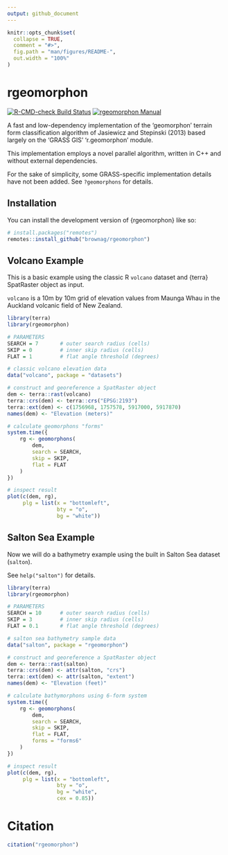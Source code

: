 ```yaml
---
output: github_document
---
```


<!-- README.md is generated from README.Rmd. Please edit that file -->

```r
knitr::opts_chunk$set(
  collapse = TRUE,
  comment = "#>",
  fig.path = "man/figures/README-",
  out.width = "100%"
)
```

# rgeomorphon

<!-- badges: start -->
[![R-CMD-check Build
Status](https://github.com/brownag/rgeomorphon/actions/workflows/R-CMD-check.yaml/badge.svg)](https://github.com/brownag/rgeomorphon/actions)
[![rgeomorphon
Manual](https://img.shields.io/badge/docs-HTML-informational)](https://humus.rocks/rgeomorphon/)
<!-- badges: end -->

A fast and low-dependency implementation of the 'geomorphon' terrain form
classification algorithm of Jasiewicz and Stepinski (2013) based largely on the
'GRASS GIS' 'r.geomorphon' module.

This implementation employs a novel parallel algorithm, written in C++ and
without external dependencies.

For the sake of simplicity, some GRASS-specific implementation details have not
been added. See `?geomorphons` for details.

## Installation

You can install the development version of {rgeomorphon} like so:

``` r
# install.packages("remotes")
remotes::install_github("brownag/rgeomorphon")
```

## Volcano Example

This is a basic example using the classic R `volcano` dataset and {terra}
SpatRaster object as input.

`volcano` is a 10m by 10m grid of elevation values from Maunga Whau in the
Auckland volcanic field of New Zealand.

```r
library(terra)
library(rgeomorphon)

# PARAMETERS
SEARCH = 7       # outer search radius (cells)
SKIP = 0         # inner skip radius (cells)
FLAT = 1         # flat angle threshold (degrees)

# classic volcano elevation data
data("volcano", package = "datasets")

# construct and georeference a SpatRaster object
dem <- terra::rast(volcano)
terra::crs(dem) <- terra::crs("EPSG:2193")
terra::ext(dem) <- c(1756968, 1757578, 5917000, 5917870)
names(dem) <- "Elevation (meters)"

# calculate geomorphons "forms"
system.time({
    rg <- geomorphons(
        dem,
        search = SEARCH,
        skip = SKIP,
        flat = FLAT
    )
})

# inspect result
plot(c(dem, rg), 
     plg = list(x = "bottomleft", 
                bty = "o", 
                bg = "white"))
```

## Salton Sea Example

Now we will do a bathymetry example using the built in Salton Sea dataset (`salton`).

See `help("salton")` for details.

```r
library(terra)
library(rgeomorphon)

# PARAMETERS
SEARCH = 10      # outer search radius (cells)
SKIP = 3         # inner skip radius (cells)
FLAT = 0.1       # flat angle threshold (degrees)

# salton sea bathymetry sample data
data("salton", package = "rgeomorphon")

# construct and georeference a SpatRaster object
dem <- terra::rast(salton)
terra::crs(dem) <- attr(salton, "crs")
terra::ext(dem) <- attr(salton, "extent")
names(dem) <- "Elevation (feet)"

# calculate bathymorphons using 6-form system
system.time({
    rg <- geomorphons(
        dem,
        search = SEARCH,
        skip = SKIP,
        flat = FLAT,
        forms = "forms6"
    )
})

# inspect result
plot(c(dem, rg), 
     plg = list(x = "bottomleft", 
                bty = "o", 
                bg = "white",
                cex = 0.85))
```

# Citation

```r
citation("rgeomorphon")
```
